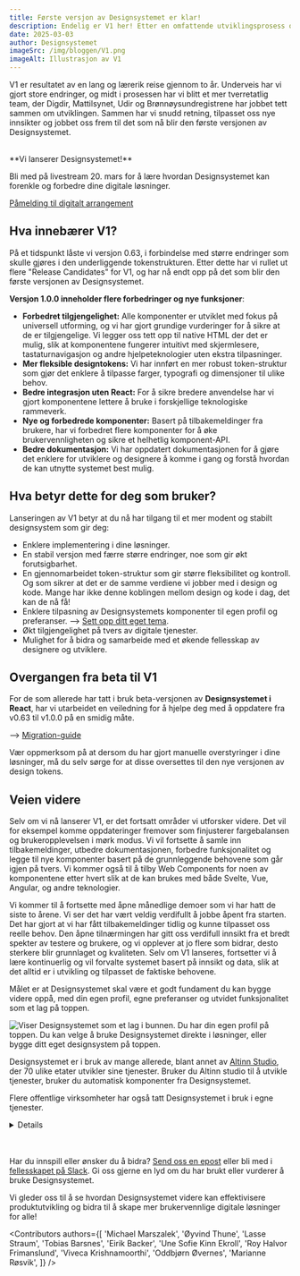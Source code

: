 ```yaml
---
title: Første versjon av Designsystemet er klar!
description: Endelig er V1 her! Etter en omfattende utviklingsprosess og tett samarbeid med flere offentlige aktører, lanserer vi nå første stabile versjon av Designsystemet!
date: 2025-03-03
author: Designsystemet
imageSrc: /img/bloggen/V1.png
imageAlt: Illustrasjon av V1
---
```


V1 er resultatet av en lang og lærerik reise gjennom to år. Underveis har vi gjort store endringer, og midt i prosessen har vi blitt et mer tverretatlig team, der Digdir, Mattilsynet, Udir og Brønnøysundregistrene har jobbet tett sammen om utviklingen. Sammen har vi snudd retning, tilpasset oss nye innsikter og jobbet oss frem til det som nå blir den første versjonen av Designsystemet.

<br/>

<Card data-color='brand3' data-variant="tinted">
**Vi lanserer Designsystemet!** 

Bli med på livestream 20. mars for å lære hvordan Designsystemet kan forenkle og forbedre dine digitale løsninger.

[Påmelding til digitalt arrangement](https://event.checkin.no/110475/apen-lansering-av-designsystemet)
</Card>

## Hva innebærer V1?

På et tidspunkt låste vi versjon 0.63, i forbindelse med større endringer som skulle gjøres i den underliggende tokenstrukturen. Etter dette har vi rullet ut flere "Release Candidates" for V1, og har nå endt opp på det som blir den første versjonen av Designsystemet.

**Versjon 1.0.0 inneholder flere forbedringer og nye funksjoner**:

- **Forbedret tilgjengelighet:** Alle komponenter er utviklet med fokus på universell utforming, og vi har gjort grundige vurderinger for å sikre at de er tilgjengelige. Vi legger oss tett opp til native HTML der det er mulig, slik at komponentene fungerer intuitivt med skjermlesere, tastaturnavigasjon og andre hjelpeteknologier uten ekstra tilpasninger.
- **Mer fleksible designtokens:** Vi har innført en mer robust token-struktur som gjør det enklere å tilpasse farger, typografi og dimensjoner til ulike behov.
- **Bedre integrasjon uten React:** For å sikre bredere anvendelse har vi gjort komponentene lettere å bruke i forskjellige teknologiske rammeverk.
- **Nye og forbedrede komponenter:** Basert på tilbakemeldinger fra brukere, har vi forbedret flere komponenter for å øke brukervennligheten og sikre et helhetlig komponent-API.
- **Bedre dokumentasjon:** Vi har oppdatert dokumentasjonen for å gjøre det enklere for utviklere og designere å komme i gang og forstå hvordan de kan utnytte systemet best mulig.

## Hva betyr dette for deg som bruker?

Lanseringen av V1 betyr at du nå har tilgang til et mer modent og stabilt designsystem som gir deg:

- Enklere implementering i dine løsninger.
- En stabil versjon med færre større endringer, noe som gir økt forutsigbarhet.
- En gjennomarbeidet token-struktur som gir større fleksibilitet og kontroll. Og som sikrer at det er de samme verdiene vi jobber med i design og kode. Mange har ikke denne koblingen mellom design og kode i dag, det kan de nå få!
- Enklere tilpasning av Designsystemets komponenter til egen profil og preferanser. --> [Sett opp ditt eget tema](/nb/grunnleggende/for-designere/eget-tema).
- Økt tilgjengelighet på tvers av digitale tjenester.
- Mulighet for å bidra og samarbeide med et økende fellesskap av designere og utviklere.

## Overgangen fra beta til V1
For de som allerede har tatt i bruk beta-versjonen av **Designsystemet i React**, har vi utarbeidet en veiledning for å hjelpe deg med å oppdatere fra v0.63 til v1.0.0 på en smidig måte.

--> [Migration-guide](https://github.com/digdir/designsystemet/blob/next/packages/react/MIGRATION.md)

Vær oppmerksom på at dersom du har gjort manuelle overstyringer i dine løsninger, må du selv sørge for at disse oversettes til den nye versjonen av design tokens. 

## Veien videre
Selv om vi nå lanserer V1, er det fortsatt områder vi utforsker videre. Det vil for eksempel komme oppdateringer fremover som finjusterer fargebalansen og brukeropplevelsen i mørk modus. Vi vil fortsette å samle inn tilbakemeldinger, utbedre dokumentasjonen, forbedre funksjonalitet og legge til nye komponenter basert på de grunnleggende behovene som går igjen på tvers. Vi kommer også til å tilby Web Components for noen av komponentene etter hvert slik at de kan brukes med både Svelte, Vue, Angular, og andre teknologier.

Vi kommer til å fortsette med åpne månedlige demoer som vi har hatt de siste to årene. Vi ser det har vært veldig verdifullt å jobbe åpent fra starten. Det har gjort at vi har fått tilbakemeldinger tidlig og kunne tilpasset oss reelle behov. Den åpne tilnærmingen har gitt oss verdifull innsikt fra et bredt spekter av testere og brukere, og vi opplever at jo flere som bidrar, desto sterkere blir grunnlaget og kvaliteten. Selv om V1 lanseres, fortsetter vi å lære kontinuerlig og vil forvalte systemet basert på innsikt og data, slik at det alltid er i utvikling og tilpasset de faktiske behovene.

Målet er at Designsystemet skal være et godt fundament du kan bygge videre oppå, med din egen profil, egne preferanser og utvidet funksjonalitet som et lag på toppen. 

<Image
  src='/img/lagvis-bruk.png'
  alt='Viser Designsystemet som et lag i bunnen. Du har din egen profil på toppen. Du kan velge å bruke Designsystemet direkte i løsninger, eller bygge ditt eget designsystem på toppen.'
  boxShadow={false}
  caption='Noen velger å bygge sitt eget designsystem på toppen av Designsystemet, mens andre bruker det direkte i løsninger. '
/>


Designsystemet er i bruk av mange allerede, blant annet av [Altinn Studio](https://altinn.studio/), der 70 ulike etater utvikler sine tjenester. Bruker du Altinn studio til å utvikle tjenester, bruker du automatisk komponenter fra Designsystemet.

Flere offentlige virksomheter har også tatt Designsystemet i bruk i egne tjenester. 

<Card data-color='neutral'>
  <Details>
    <DetailsSummary>Eksempler på bruk</DetailsSummary>
    <DetailsContent>
    - [Mattilsynet](https://www.mattilsynet.no/) bygger sitt designsystem oppå Designsystemet.
- [Utdanningsdirektoratet](https://www.udir.no/) bygger sitt designsystem oppå Designsystemet.
- [Brønnøysundregistrene](https://www.brreg.no/) har tatt i bruk Designsystemet på bl.a. [Virksomhetsopplysninger](https://virksomhet.brreg.no/nb/oppslag/enheter) og [Støtteregister](https://stotte.brreg.no/nb/oppslag/stoettetildeling).
- [Data.norge.no](https://data.norge.no) bruker tokens, komponenter og mønstre fra Designsystemet.
- [Tolletaten](https://www.toll.no/) har tatt i bruk Designsystemet på sine nettsider.
- [KS Digital](https://ksdigital.no/) har tatt i bruk Designsystemet på blant annet [ledsagerbevis.no](https://ledsagerbevis.no/).
- [Arbeidstilsynet](https://www.arbeidstilsynet.no/) har tatt i bruk Designsystemet på sine nettsider. 
- [Hjelpeside for fellesløsninger](https://eid.difi.no/nb) bruker tokens og komponenter fra Designsystemet.
- [Digdir.no](https://www.digdir.no/), [UU-tilsynet](https://www.uutilsynet.no/), [UU-status](https://uustatus.no/), [samarbeidsportalen](https://samarbeid.digdir.no/) bruker tokens fra Designsystemet. 

<br/>
    </DetailsContent>
  </Details>
</Card>

<br/>
<br/>

Har du innspill eller ønsker du å bidra? [Send oss en epost](mailto:designsystem@digdir.no) eller bli med i [fellesskapet på Slack](http://designsystemet.no/slack). Gi oss gjerne en lyd om du har brukt eller vurderer å bruke Designsystemet. 

Vi gleder oss til å se hvordan Designsystemet videre kan effektivisere produktutvikling og bidra til å skape mer brukervennlige digitale løsninger for alle! 




<Contributors
  authors={[
    'Michael Marszalek',
    'Øyvind Thune',
    'Lasse Straum',
    'Tobias Barsnes',
    'Eirik Backer',
    'Une Sofie Kinn Ekroll',
    'Roy Halvor Frimanslund',
    'Viveca Krishnamoorthi',
    'Oddbjørn Øvernes',
    'Marianne Røsvik',
  ]}
/>
